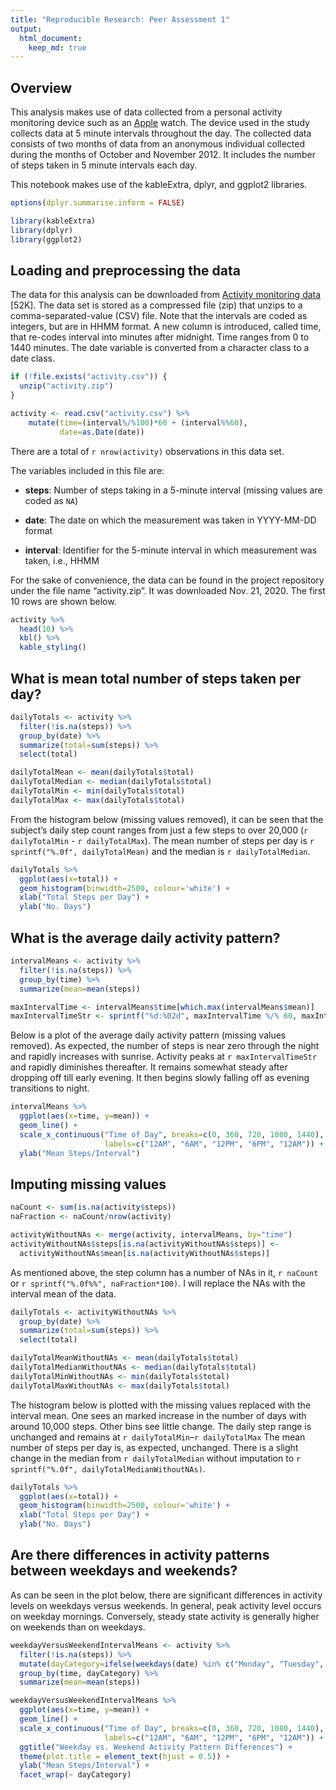 ```yaml
---
title: "Reproducible Research: Peer Assessment 1"
output: 
  html_document:
    keep_md: true
---
```


## Overview

This analysis makes use of data collected from a personal activity monitoring
device such as an [Apple](https://www.apple.com) watch. The device used in the
study collects data at 5 minute intervals throughout the day. The collected
data consists of two months of data from an anonymous individual collected
during the months of October and November 2012. It includes the number of steps
taken in 5 minute intervals each day.

This notebook makes use of the kableExtra, dplyr, and ggplot2 libraries.

```r
options(dplyr.summarise.inform = FALSE)

library(kableExtra)
library(dplyr)
library(ggplot2)
```

## Loading and preprocessing the data

The data for this analysis can be downloaded from
[Activity monitoring data](https://d396qusza40orc.cloudfront.net/repdata%2Fdata%2Factivity.zip) [52K].
The data set is stored as a compressed file (zip) that unzips to a 
comma-separated-value (CSV) file. Note that the intervals
are coded as integers, but are in HHMM format. A new column is introduced, 
called time, that re-codes interval into minutes after midnight.  Time ranges
from 0 to 1440 minutes. The date variable is converted from a character
class to a date class.

```r
if (!file.exists("activity.csv")) {
  unzip("activity.zip")
}

activity <- read.csv("activity.csv") %>%
    mutate(time=(interval%/%100)*60 + (interval%%60),
           date=as.Date(date))
```

There are a total of `r nrow(activity)` observations 
in this data set.

The variables included in this file are:

* **steps**: Number of steps taking in a 5-minute interval (missing
    values are coded as `NA`)

* **date**: The date on which the measurement was taken in YYYY-MM-DD
    format

* **interval**: Identifier for the 5-minute interval in which
    measurement was taken, i.e., HHMM

For the sake of convenience, the data can be found in the project repository
under the file name "activity.zip".  It was downloaded Nov. 21, 2020.
The first 10 rows are shown below.
```r

activity %>%
  head(10) %>%
  kbl() %>%
  kable_styling()
```

## What is mean total number of steps taken per day?

```r

dailyTotals <- activity %>%
  filter(!is.na(steps)) %>%
  group_by(date) %>%
  summarize(total=sum(steps)) %>%
  select(total)

dailyTotalMean <- mean(dailyTotals$total)
dailyTotalMedian <- median(dailyTotals$total)
dailyTotalMin <- min(dailyTotals$total)
dailyTotalMax <- max(dailyTotals$total)
```
From the histogram below (missing values removed), it can be seen that the subject's daily step
count ranges from just a few steps to over 20,000 (`r dailyTotalMin` - 
`r dailyTotalMax`).  The mean number of steps
per day is `r sprintf("%.0f", dailyTotalMean)` and the median is `r dailyTotalMedian`.

```r
dailyTotals %>%
  ggplot(aes(x=total)) + 
  geom_histogram(binwidth=2500, colour='white') +
  xlab("Total Steps per Day") +
  ylab("No. Days")
```

## What is the average daily activity pattern?
```r
intervalMeans <- activity %>%
  filter(!is.na(steps)) %>%
  group_by(time) %>%
  summarize(mean=mean(steps))

maxIntervalTime <- intervalMeans$time[which.max(intervalMeans$mean)]
maxIntervalTimeStr <- sprintf("%d:%02d", maxIntervalTime %/% 60, maxIntervalTime %% 60)
```
Below is a plot of the average daily activity pattern (missing values removed).
As expected, the number 
of steps is near zero through the night and rapidly increases with sunrise.
Activity peaks at `r maxIntervalTimeStr` and rapidly diminishes thereafter. 
It remains somewhat steady after dropping off till early evening.  It
then begins slowly falling off as evening transitions to night.

```r
intervalMeans %>%
  ggplot(aes(x=time, y=mean)) +
  geom_line() +
  scale_x_continuous("Time of Day", breaks=c(0, 360, 720, 1080, 1440), 
                     labels=c("12AM", "6AM", "12PM", "6PM", "12AM")) +
  ylab("Mean Steps/Interval")
```

## Imputing missing values

```r
naCount <- sum(is.na(activity$steps))
naFraction <- naCount/nrow(activity)

activityWithoutNAs <- merge(activity, intervalMeans, by="time")
activityWithoutNAs$steps[is.na(activityWithoutNAs$steps)] <- 
  activityWithoutNAs$mean[is.na(activityWithoutNAs$steps)]
```
As mentioned above, the step column has a number of NAs in it, `r naCount` or 
`r sprintf("%.0f%%", naFraction*100)`. I will replace the NAs with the interval
mean of the data.
```r

dailyTotals <- activityWithoutNAs %>%
  group_by(date) %>%
  summarize(total=sum(steps)) %>%
  select(total)

dailyTotalMeanWithoutNAs <- mean(dailyTotals$total)
dailyTotalMedianWithoutNAs <- median(dailyTotals$total)
dailyTotalMinWithoutNAs <- min(dailyTotals$total)
dailyTotalMaxWithoutNAs <- max(dailyTotals$total)
```
The histogram below is plotted with the missing values replaced with the
interval mean. One sees an marked increase in the number of days with around 
10,000 steps. Other bins see little change.
The daily step range is unchanged and remains at `r dailyTotalMin`--`r dailyTotalMax`
The mean number of steps per day is, as expected, unchanged.
There is a slight change in the median from `r dailyTotalMedian` without 
imputation to `r sprintf("%.0f", dailyTotalMedianWithoutNAs)`.
```r
dailyTotals %>%
  ggplot(aes(x=total)) + 
  geom_histogram(binwidth=2500, colour='white') +
  xlab("Total Steps per Day") +
  ylab("No. Days")
```

## Are there differences in activity patterns between weekdays and weekends?

As can be seen in the plot below, there are significant differences in activity
levels on weekdays versus weekends. In general, peak activity level occurs on
weekday mornings. Conversely, steady state activity is generally higher on
weekends than on weekdays.
```r
weekdayVersusWeekendIntervalMeans <- activity %>%
  filter(!is.na(steps)) %>%
  mutate(dayCategory=ifelse(weekdays(date) %in% c("Monday", "Tuesday", "Wednesday", "Thursday","Friday"), "Weekday", "Weekend")) %>%
  group_by(time, dayCategory) %>%
  summarize(mean=mean(steps))

weekdayVersusWeekendIntervalMeans %>%
  ggplot(aes(x=time, y=mean)) +
  geom_line() +
  scale_x_continuous("Time of Day", breaks=c(0, 360, 720, 1080, 1440), 
                     labels=c("12AM", "6AM", "12PM", "6PM", "12AM")) +
  ggtitle("Weekday vs. Weekend Activity Pattern Differences") +
  theme(plot.title = element_text(hjust = 0.5)) +
  ylab("Mean Steps/Interval") +
  facet_wrap(~ dayCategory)

```

